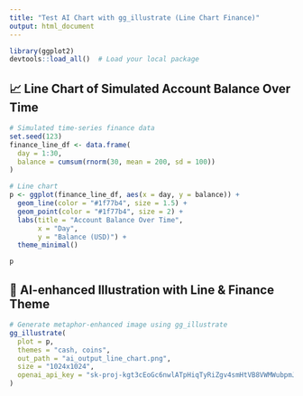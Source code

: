 ```yaml
---
title: "Test AI Chart with gg_illustrate (Line Chart Finance)"
output: html_document
---
```


```r
library(ggplot2)
devtools::load_all()  # Load your local package
```

## 📈 Line Chart of Simulated Account Balance Over Time

```r
# Simulated time-series finance data
set.seed(123)
finance_line_df <- data.frame(
  day = 1:30,
  balance = cumsum(rnorm(30, mean = 200, sd = 100))
)

# Line chart
p <- ggplot(finance_line_df, aes(x = day, y = balance)) +
  geom_line(color = "#1f77b4", size = 1.5) +
  geom_point(color = "#1f77b4", size = 2) +
  labs(title = "Account Balance Over Time",
       x = "Day",
       y = "Balance (USD)") +
  theme_minimal()

p
```

## 🎨 AI-enhanced Illustration with Line & Finance Theme

```r
# Generate metaphor-enhanced image using gg_illustrate
gg_illustrate(
  plot = p,
  themes = "cash, coins",
  out_path = "ai_output_line_chart.png",
  size = "1024x1024",
  openai_api_key = "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"
)
```
